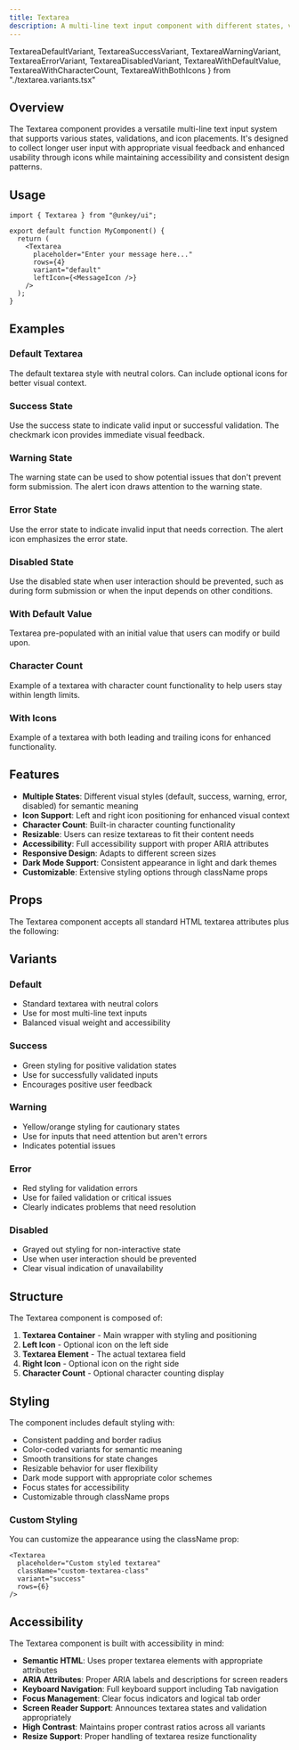```yaml
---
title: Textarea
description: A multi-line text input component with different states, validations, and icon support for creating accessible, user-friendly text areas.
---
```

  TextareaDefaultVariant,
  TextareaSuccessVariant,
  TextareaWarningVariant,
  TextareaErrorVariant,
  TextareaDisabledVariant,
  TextareaWithDefaultValue,
  TextareaWithCharacterCount,
  TextareaWithBothIcons
} from "./textarea.variants.tsx"

## Overview

The Textarea component provides a versatile multi-line text input system that supports various states, validations, and icon placements. It's designed to collect longer user input with appropriate visual feedback and enhanced usability through icons while maintaining accessibility and consistent design patterns.

## Usage

```tsx
import { Textarea } from "@unkey/ui";

export default function MyComponent() {
  return (
    <Textarea
      placeholder="Enter your message here..."
      rows={4}
      variant="default"
      leftIcon={<MessageIcon />}
    />
  );
}
```

## Examples

### Default Textarea
The default textarea style with neutral colors. Can include optional icons for better visual context.

<TextareaDefaultVariant />

### Success State
Use the success state to indicate valid input or successful validation. The checkmark icon provides immediate visual feedback.

<TextareaSuccessVariant />

### Warning State
The warning state can be used to show potential issues that don't prevent form submission. The alert icon draws attention to the warning state.

<TextareaWarningVariant />

### Error State
Use the error state to indicate invalid input that needs correction. The alert icon emphasizes the error state.

<TextareaErrorVariant />

### Disabled State
Use the disabled state when user interaction should be prevented, such as during form submission or when the input depends on other conditions.

<TextareaDisabledVariant />

### With Default Value
Textarea pre-populated with an initial value that users can modify or build upon.

<TextareaWithDefaultValue />

### Character Count
Example of a textarea with character count functionality to help users stay within length limits.

<TextareaWithCharacterCount />

### With Icons
Example of a textarea with both leading and trailing icons for enhanced functionality.

<TextareaWithBothIcons />

## Features

- **Multiple States**: Different visual styles (default, success, warning, error, disabled) for semantic meaning
- **Icon Support**: Left and right icon positioning for enhanced visual context
- **Character Count**: Built-in character counting functionality
- **Resizable**: Users can resize textareas to fit their content needs
- **Accessibility**: Full accessibility support with proper ARIA attributes
- **Responsive Design**: Adapts to different screen sizes
- **Dark Mode Support**: Consistent appearance in light and dark themes
- **Customizable**: Extensive styling options through className props

## Props

The Textarea component accepts all standard HTML textarea attributes plus the following:

<AutoTypeTable
    name="DocumentedTextareaProps"
    path="../../internal/ui/src/components/form/textarea.tsx"
/>

## Variants

### Default
- Standard textarea with neutral colors
- Use for most multi-line text inputs
- Balanced visual weight and accessibility

### Success
- Green styling for positive validation states
- Use for successfully validated inputs
- Encourages positive user feedback

### Warning
- Yellow/orange styling for cautionary states
- Use for inputs that need attention but aren't errors
- Indicates potential issues

### Error
- Red styling for validation errors
- Use for failed validation or critical issues
- Clearly indicates problems that need resolution

### Disabled
- Grayed out styling for non-interactive state
- Use when user interaction should be prevented
- Clear visual indication of unavailability

## Structure

The Textarea component is composed of:

1. **Textarea Container** - Main wrapper with styling and positioning
2. **Left Icon** - Optional icon on the left side
3. **Textarea Element** - The actual textarea field
4. **Right Icon** - Optional icon on the right side
5. **Character Count** - Optional character counting display

## Styling

The component includes default styling with:

- Consistent padding and border radius
- Color-coded variants for semantic meaning
- Smooth transitions for state changes
- Resizable behavior for user flexibility
- Dark mode support with appropriate color schemes
- Focus states for accessibility
- Customizable through className props

### Custom Styling

You can customize the appearance using the className prop:

```tsx
<Textarea
  placeholder="Custom styled textarea"
  className="custom-textarea-class"
  variant="success"
  rows={6}
/>
```

## Accessibility

The Textarea component is built with accessibility in mind:

- **Semantic HTML**: Uses proper textarea elements with appropriate attributes
- **ARIA Attributes**: Proper ARIA labels and descriptions for screen readers
- **Keyboard Navigation**: Full keyboard support including Tab navigation
- **Focus Management**: Clear focus indicators and logical tab order
- **Screen Reader Support**: Announces textarea states and validation appropriately
- **High Contrast**: Maintains proper contrast ratios across all variants
- **Resize Support**: Proper handling of textarea resize functionality